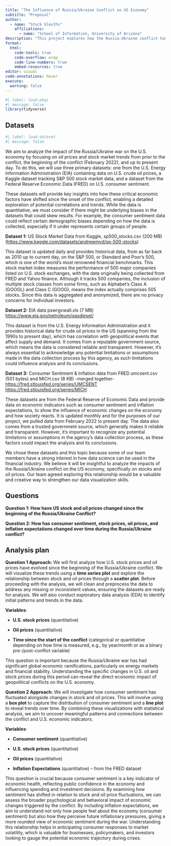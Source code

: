 ```yaml
---
title: "The Influence of Russia/Ukraine Conflict on US Economy"
subtitle: "Proposal"
author: 
  - name: "Stock Sleuths"
    affiliations:
      - name: "School of Information, University of Arizona"
description: "This project explores how the Russia-Ukraine conflict has impacted the U.S. economy, focusing on key indicators like oil prices and stock market trends. By analyzing data from before the conflict, its onset in February 2022, and up to the present, we aim to uncover how economic dynamics have shifted, particularly given the U.S.'s role as a key ally of Ukraine. This analysis will provide insights into the broader economic ripple effects of the conflict, shedding light on how global disruptions influence domestic markets."
format:
  html:
    code-tools: true
    code-overflow: wrap
    code-line-numbers: true
    embed-resources: true
editor: visual
code-annotations: hover
execute:
  warning: false
---
```


```r
#| label: load-pkgs
#| message: false
library(tidyverse)
```

## Datasets

```r
#| label: load-dataset
#| message: false
```

We aim to analyze the impact of the Russia/Ukraine war on the U.S. economy by focusing on oil prices and stock market trends from prior to the conflict, the beginning of the conflict (February 2022), and up to present day. To do this, we will use three primary datasets: one from the U.S. Energy Information Administration (EIA) containing data on U.S. crude oil prices, a Kaggle dataset tracking S&P 500 stock market data, and a dataset from the Federal Reserve Economic Data (FRED) on U.S. consumer sentiment.

These datasets will provide key insights into how these critical economic factors have shifted since the onset of the conflict, enabling a detailed exploration of potential correlations and trends. While the data is quantitative, we must consider if there might be underlying biases in the datasets that could skew results. For example, the consumer sentiment data could reflect certain demographic biases depending on how the data is collected, especially if it under represents certain groups of people.

**Dataset 1:** US Stock Market Data from Kaggle, sp500_stocks.csv (200 MB)  (<https://www.kaggle.com/datasets/andrewmvd/sp-500-stocks>) 

This dataset is updated daily and provides historical data, from as far back as 2010 up to current day, on the S&P 500, or Standard and Poor's 500, which is one of the world's most renowned financial benchmarks. This stock market index measures the performance of 500 major companies listed on U.S. stock exchanges, with the data originally being collected from FRED and Yahoo finance. Although it tracks 500 companies, the inclusion of multiple stock classes from some firms, such as Alphabet's Class A (GOOGL) and Class C (GOOG), means the index actually comprises 505 stocks. Since this data is aggregated and anonymized, there are no privacy concerns for individual investors.

**Dataset 2:** EIA data pswrgvwall.xls (7 MB) <https://www.eia.gov/petroleum/gasdiesel/>

This dataset is from the U.S. Energy Information Administration and it provides historical data for crude oil prices in the US (spanning from the 1990s to present day), which has correlation with geopolitical events that affect supply and demand. It comes from a reputable government source, which means the data is considered reliable and transparent. However, it's always essential to acknowledge any potential limitations or assumptions made in the data collection process by this agency, as such limitations could influence analysis and its conclusions.

**Dataset 3:** Consumer Sentiment & Inflation data from FRED umcsent.csv (501 bytes) and MICH.csv (8 KB) -merged together- <https://fred.stlouisfed.org/series/UMCSENT> <https://fred.stlouisfed.org/series/MICH>

These datasets are from the Federal Reserve of Economic Data and provide data on economic indicators such as consumer sentiment and inflation expectations, to show the influence of economic changes on the economy and how society reacts. It is updated monthly and for the purposes of our project, we pulled data from February 2022 to present day. The data also comes from a trusted government source, which generally makes it reliable and transparent. However, it's important to recognize any potential limitations or assumptions in the agency's data collection process, as these factors could impact the analysis and its conclusions.

We chose these datasets and this topic because some of our team members have a strong interest in how data science can be used in the financial industry. We believe it will be insightful to analyze the impacts of the Russia/Ukraine conflict on the US economy, specifically on stocks and oil prices. Our team agreed exploring this relationship would be a valuable and creative way to strengthen our data visualization skills.

## Questions

**Question 1: How have US stock and oil prices changed since the beginning of the Russia/Ukraine Conflict?**

**Question 2: How has consumer sentiment, stock prices, oil prices, and inflation expectations changed over time during the Russia/Ukraine conflict?**

## Analysis plan

**Question 1 Approach:** We will first analyze how U.S. stock prices and oil prices have evolved since the beginning of the Russia/Ukraine conflict. We will visualize these trends using a **time series plot** and explore the relationship between stock and oil prices through a **scatter plot**. Before proceeding with the analysis, we will clean and preprocess the data to address any missing or inconsistent values, ensuring the datasets are ready for analysis. We will also conduct exploratory data analysis (EDA) to identify initial patterns and trends in the data. 

**Variables**:

-   **U.S. stock prices** (quantitative)

-   **Oil prices** (quantitative)

-   **Time since the start of the conflict** (categorical or quantitative depending on how time is measured, e.g., by year/month or as a binary pre-/post-conflict variable)

This question is important because the Russia/Ukraine war has had significant global economic ramifications, particularly on energy markets and financial stability. Understanding the specific changes in U.S. oil and stock prices during this period can reveal the direct economic impact of geopolitical conflicts on the U.S. economy.

**Question 2 Approach:** We will investigate how consumer sentiment has fluctuated alongside changes in stock and oil prices. This will involve using a **box plot** to capture the distribution of consumer sentiment and a **line plot** to reveal trends over time. By combining these visualizations with statistical analysis, we aim to uncover meaningful patterns and connections between the conflict and U.S. economic indicators.

**Variables**:

-   **Consumer sentiment** (quantitative)

-   **U.S. stock prices** (quantitative)

-   **Oil prices** (quantitative)

-   **Inflation Expectations** (quantitative) – from the FRED dataset

This question is crucial because consumer sentiment is a key indicator of economic health, reflecting public confidence in the economy and influencing spending and investment decisions. By examining how sentiment has shifted in relation to stock and oil price fluctuations, we can assess the broader psychological and behavioral impact of economic changes triggered by the conflict. By including inflation expectations, we aim to understand not only how people feel about the economy (consumer sentiment) but also how they perceive future inflationary pressures, giving a more rounded view of economic sentiment during the war. Understanding this relationship helps in anticipating consumer responses to market volatility, which is valuable for businesses, policymakers, and investors looking to gauge the potential economic trajectory during crises.

\
